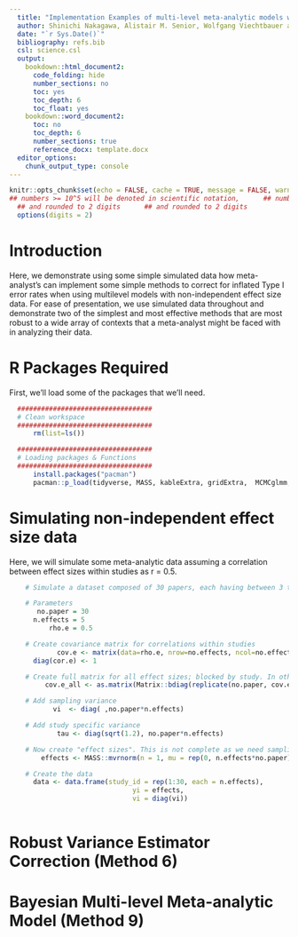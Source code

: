 ```yaml
---
  title: "Implementation Examples of multi-level meta-analytic models with robust variance estimators and using Bayesian approaches to deal with non-independent effect sizes"
  author: Shinichi Nakagawa, Alistair M. Senior, Wolfgang Viechtbauer and Daniel W. A. Noble
  date: "`r Sys.Date()`"
  bibliography: refs.bib
  csl: science.csl
  output: 
    bookdown::html_document2:
      code_folding: hide
      number_sections: no
      toc: yes
      toc_depth: 6
      toc_float: yes
    bookdown::word_document2:
      toc: no
      toc_depth: 6
      number_sections: true
      reference_docx: template.docx
  editor_options: 
    chunk_output_type: console
---
```


```r
knitr::opts_chunk$set(echo = FALSE, cache = TRUE, message = FALSE, warning = FALSE, tidy = TRUE, fig.width = 10)
## numbers >= 10^5 will be denoted in scientific notation,      ## numbers >= 10^5 will be denoted in scientific notation,
  ## and rounded to 2 digits      ## and rounded to 2 digits
  options(digits = 2)
```

# Introduction
Here, we demonstrate using some simple simulated data how meta-analyst's can implement some simple methods to correct for inflated Type I error rates when using multilevel models with non-independent effect size data. For ease of presentation, we use simulated data throughout and demonstrate two of the simplest and most effective methods that are most robust to a wide array of contexts that a meta-analyst might be faced with in analyzing their data.

# R Packages Required

First, we'll load some of the packages that we'll need.

```r
  ##################################
  # Clean workspace
  ##################################
      rm(list=ls())

  ##################################
  # Loading packages & Functions
  ##################################
      install.packages("pacman")
      pacman::p_load(tidyverse, MASS, kableExtra, gridExtra,  MCMCglmm, brms,  metafor, robumeta)
```

# Simulating non-independent effect size data

Here, we will simulate some meta-analytic data assuming a correlation between effect sizes within studies as r = 0.5.

```r
    # Simulate a dataset composed of 30 papers, each having between 3 to 20 effects from the same study.

    # Parameters
       no.paper = 30
      n.effects = 5
          rho.e = 0.5

    # Create covariance matrix for correlations within studies
            cov.e <- matrix(data=rho.e, nrow=no.effects, ncol=no.effects)
      diag(cor.e) <- 1

    # Create full matrix for all effect sizes; blocked by study. In otherwords, effects from a study re independent, but correlated by 0.5 within study. Assume SD = 1.
         cov.e_all <- as.matrix(Matrix::bdiag(replicate(no.paper, cov.e, simplify=FALSE)))

    # Add sampling variance
           vi  <- diag( ,no.paper*n.effects)

    # Add study specific variance
            tau <- diag(sqrt(1.2), no.paper*n.effects)

    # Now create "effect sizes". This is not complete as we need sampling error etc. 
        effects <- MASS::mvrnorm(n = 1, mu = rep(0, n.effects*no.paper) + rep(rnorm(no.paper, 0, sqrt(1.2)), each = n.effects), cov.e_all + vi)    

    # Create the data
      data <- data.frame(study_id = rep(1:30, each = n.effects),
                               yi = effects,
                               vi = diag(vi))
   
```


# Robust Variance Estimator Correction (Method 6)


# Bayesian Multi-level Meta-analytic Model (Method 9)
